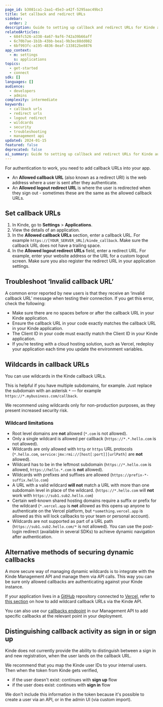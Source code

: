 ```yaml
---
page_id: b3081ca1-2aa1-45e3-a42f-5295aac49bc3
title: Set callback and redirect URLs
sidebar:
  order: 2
description: Guide to setting up callback and redirect URLs for Kinde authentication including troubleshooting, wildcard usage, and security considerations.
relatedArticles:
  - 684fc526-a338-4a67-9af6-742a39b66aff
  - 6c70b7ae-1b1b-43bb-bea1-9b3ec88dd082
  - 6bf993fc-a195-4836-8eaf-133812be8876
app_context:
  - m: settings
    s: applications
topics:
  - get-started
  - connect
sdk: []
languages: []
audience:
  - developers
  - admins
complexity: intermediate
keywords:
  - callback urls
  - redirect urls
  - logout redirect
  - wildcards
  - security
  - troubleshooting
  - management api
updated: 2024-01-15
featured: false
deprecated: false
ai_summary: Guide to setting up callback and redirect URLs for Kinde authentication including troubleshooting, wildcard usage, and security considerations.
---
```


For authentication to work, you need to add callback URLs into your app.

- An **Allowed callback URL** (also known as a redirect URI) is the web address where a user is sent after they authenticate.
- An **Allowed logout redirect URL** is where the user is redirected when they sign out - sometimes these are the same as the allowed callback URLs.

## Set callback URLs

1. In Kinde, go to **Settings** > **Applications**.
2. View the details of an application.
3. In the **Allowed callback URLs** section, enter a callback URL. For example `https://[YOUR_SERVER_URL]/kinde_callback`. Make sure the callback URL does not have a trailing space.
4. In the **Allowed logout redirect URLs** field, enter a redirect URL. For example, enter your website address or the URL for a custom logout screen. Make sure you also register the redirect URL in your application settings.

## Troubleshoot ‘Invalid callback URL’

A common error reported by new users is that they receive an ‘invalid callback URL’ message when testing their connection. If you get this error, check the following:

- Make sure there are no spaces before or after the callback URL in your Kinde application.
- Ensure the callback URL in your code exactly matches the callback URL in your Kinde application.
- The Client ID in your code must exactly match the Client ID in your Kinde application.
- If you’re testing with a cloud hosting solution, such as Vercel, redeploy your application each time you update the environment variables.

## Wildcards in callback URLs

You can use wildcards in the Kinde callback URLs.

This is helpful if you have multiple subdomains, for example. Just replace the subdomain with an asterisk `*` — for example `https://*.mybusiness.com/callback`.

<Aside type="warning">

We recommend using wildcards only for non-production purposes, as they present increased security risk.

</Aside>

### Wildcard limitations

- Root level domains are **not** allowed (`*.com` is not allowed).
- Only a single wildcard is allowed per callback (`https://*.*.hello.com` is not allowed).
- Wildcards are only allowed with `http` or `https` URL protocols (`*.hello.com`, `service:jmx:rmi://[host[:port]][urlPath]` are **not** allowed).
- Wildcard has to be in the leftmost subdomain (`https://*.hello.com` is allowed, `https://hello.*.com` is **not** allowed).
- Wildcards with prefixes and suffixes are allowed (`https://prefix-*-suffix.hello.com`)
- A URL with a valid wildcard **will not** match a URL with more than one subdomain level in place of the wildcard. (`https://*.hello.com` will **not** work with `https://sub1.sub2.hello.com`)
- Certain well-known shared hosting domains require a suffix or prefix for the wildcard (`*.vercel.app` is **not** allowed as this opens up anyone to authenticate on the Vercel platform, but `*something.vercel.app` is allowed as this will lock callbacks to your team or personal account).
- Wildcards are not supported as part of a URL path (`https://sub1.sub2.hello.com/*` is not allowed). You can use the post-login redirect (available in several SDKs) to achieve dynamic navigation after authentication.

## Alternative methods of securing dynamic callbacks

A more secure way of managing dynamic wildcards is to integrate with the Kinde Management API and manage them via API calls. This way you can be sure only allowed callbacks are authenticating against your Kinde instance.

If your application lives in a [GitHub](https://github.com/) repository connected to [Vercel](https://vercel.com/), refer to [this section](/developer-tools/sdks/backend/nextjs-sdk/#working-with-preview-urls) on how to add wildcard callback URLs via the Kinde API.

You can also use our [callbacks endpoint](/kinde-apis/management#tag/callbacks) in our Management API to add specific callbacks at the relevant point in your deployment.

## Distinguishing callback activity as sign in or sign up

Kinde does not currently provide the ability to distinguish between a sign in and new registration, when the user lands on the callback URL.

We recommend that you map the Kinde user IDs to your internal users. Then when the token from Kinde gets verified,

- if the user doesn't exist: continues with **sign up** flow
- if the user does exist: continues with **sign in** flow

We don't include this information in the token because it's possible to create a user via an API, or in the admin UI (via custom import).
